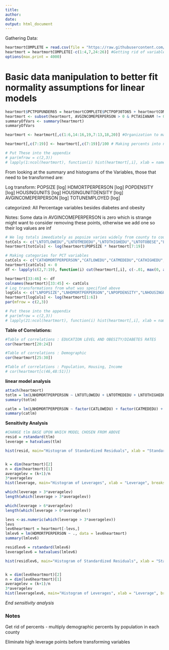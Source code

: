 ```yaml
---
title: 
author: 
date: 
output: html_document
---
```

Gathering Data:
```r
heartmortCOMPLETE = read.csv(file = "https://raw.githubusercontent.com/PDBoegel/HeartMortality/master/HeartMort.csv", header = TRUE)
heartmort = heartmortCOMPLETE[-c(1:4,7,24:26)] #Getting rid of variables for metadata and other dependent variable
options(max.print = 4000)
```

# Basic data manipulation to better fit normality assumptions for linear models

```r
heartmort$PCTPOPUNDER65 = heartmortCOMPLETE$PCTPOP30TO65 + heartmortCOMPLETE$PCTPOPUNDER30 # To account for elderly population
heartmort <- subset(heartmort, AVGINCOMEPERPERSON > 0 & PCTASIANAM != 0 & PCTAFRAM != 0 & PCTNATIVEAM != 0) # 26 counties had 0 avgincome/PCTAFRAM/PCTNATIVEAM/PCTASAINAM, removal should not affect study and makes histogram/log transform variables easier to make/use later
summaryOfVars <- summary(heartmort)
summaryOfVars
```
```r
heartmort <- heartmort[,c(1:6,14:16,19,7:13,18,20)] #Organization to make category variables easier later on. Does not need to go into document

heartmort[,c(7:19)] <- heartmort[,c(7:19)]/100 # Making percents into numbers [0,1]
```

```r
# Put These into the appendix
# par(mfrow = c(2,3))
# lapply(1:ncol(heartmort), function(i) hist(heartmort[,i], xlab = names(heartmort)[i], main = paste("Histogram of", names(heartmort)[i])))
```

From looking at the summary and histograms of the Variables, those that need to be transformed are:

Log transform:
POPSIZE [log]
HDMORTPERPERSON [log]
POPDENSITY [log]
HOUSINGUNITS [log]
HOUSINGUNITDENSITY [log]
AVGINCOMEPERPERSON [log]
TOTUNEMPLOYED [log]

categorized:
All Percentage variables besides diabetes and obesity

Notes: Some data in AVGINCOMEPERPERSON is zero which is strange might want to consider removing these points, otherwise we add one so their log values are inf    
```r
# We log totals imeediately as popsize varies widely from county to county
totCols <- c("LNTOTLOWEDU","LNTOTMEDEDU","LNTOTHIGHEDU","LNTOTOBESE","LNTOTDIABETES","LNTOTMALE","LNTOTFEMALE","LNTOTWHITE","LNTOTAFRAM","LNTOTASIANAM","LNTOTNATIVEAM","LNTOTUNEMPLOYED","LNTOTNONELDERLY")
heartmort[totCols] <- log(heartmort$POPSIZE * heartmort[7:19])

# Making categories for PCT variables
catCols <- c("CATHDMORTPERPERSON","CATLOWEDU","CATMEDEDU","CATHIGHEDU","CATOBESE","CATDIABETES","CATMALE","CATFEMALE","CATWHITE","CATAFRAM","CATASIANAM","CATNATIVEAM","CATUNEMPLOYED","CATNONELDERLY")
heartmort[catCols] <- 0
df <- lapply(c(2,7:19), function(i) cut(heartmort[,i], c(-.01, max(0, as.numeric(quantile(heartmort[,i], probs = 0.25)) - (1.5 * (as.numeric(quantile(heartmort[,i], probs = 0.75)) - as.numeric(quantile(heartmort[,i],probs = 0.25))))), min(1, as.numeric(quantile(heartmort[,i], probs = 0.75)) + (1.5 * as.numeric((quantile(heartmort[,i], probs = 0.75)) - as.numeric(quantile(heartmort[,i], probs = 0.25))))),1.01), right = FALSE, labels = c(0:2)))

heartmort[33:46] <- df
colnames(heartmort)[33:45] <- catCols
# Log transformations from what was specified above
logCols <- c("LNPOPSIZE","LNHDMORTPERPERSON","LNPOPDENSITY","LNHOUSINGUNITS","LNHOUSINGUNITSDENSITY","LNAVGINCOMEPERPERSON")
heartmort[logCols] <- log(heartmort[1:6])
par(mfrow = c(2,3))
```

```r
# Put these into the appendix
# par(mfrow = c(2,3))
# lapply(21:ncol(heartmort), function(i) hist(heartmort[,i], xlab = names(heartmort)[i], main = paste("Histogram of", names(heartmort)[i]))) # This goes into the appendix
```


**Table of Correlations:**
```r
#Table of correlations : EDUCATION LEVEL AND OBESITY/DIABETES RATES
cor(heartmort[20:24])

#Table of correlations : Demographic
cor(heartmort[25:30])

#Table of correlations : Population, Housing, Income
# cor(heartmort[c(46,48:51)])
```

**linear model analysis**

```r
attach(heartmort)
totlm = lm(LNHDMORTPERPERSON ~ LNTOTLOWEDU + LNTOTMEDEDU + LNTOTHIGHEDU + LNTOTAFRAM + LNTOTASIANAM + LNTOTDIABETES + LNTOTFEMALE + LNTOTMALE + LNTOTNATIVEAM + LNTOTNONELDERLY + LNTOTOBESE + LNTOTUNEMPLOYED + LNTOTWHITE + LNPOPDENSITY + LNHOUSINGUNITSDENSITY + LNAVGINCOMEPERPERSON, data = heartmort)
summary(totlm)
```

```r
catlm = lm(LNHDMORTPERPERSON ~ factor(CATLOWEDU) + factor(CATMEDEDU) + factor(CATHIGHEDU) + LNTOTDIABETES + factor(CATMALE) + LNTOTNONELDERLY + LNTOTOBESE + LNTOTUNEMPLOYED + factor(CATWHITE) + LNPOPDENSITY + LNHOUSINGUNITSDENSITY + LNAVGINCOMEPERPERSON, data = heartmort)
summary(catlm)
```

**Sensitivity Analysis** 

```r
#CHANGE tlm BASE UPON WHICH MODEL CHOSEN FROM ABOVE
resid = rstandard(tlm)
leverage = hatvalues(tlm) 

hist(resid, main="Histogram of Standardized Residuals", xlab = "Standardized Residual")


k = dim(heartmort)[2]
n = dim(heartmort)[1]
averagelev = (k+1)/n
3*averagelev
hist(leverage, main="Histogram of Leverages", xlab = "Leverage", breaks = 15)
```


```r
which(leverage > 3*averagelev)
length(which(leverage > 3*averagelev))

which(leverage > 6*averagelev)
length(which(leverage > 6*averagelev))

```

```r
levs <-as.numeric(which(leverage > 3*averagelev))
levs
lev6heartmort = heartmort[-levs,]
lmlev6 = lm(HDMORTPERPERSON ~ ., data = lev6heartmort)
summary(lmlev6)
```

```r
residlev6 = rstandard(lmlev6)
leveragelev6 = hatvalues(lmlev6) 

hist(residlev6, main="Histogram of Standardized Residuals", xlab = "Standardized Residual")


k = dim(lev6heartmort)[2]
n = dim(lev6heartmort)[1]
averagelev = (k+1)/n
3*averagelev
hist(leveragelev6, main="Histogram of Leverages", xlab = "Leverage", breaks = 15)
```
*End sensitivity analysis*


### Notes ############################

Get rid of percents - multiply demographic percents by population in each county

Eliminate high leverage points before transforming variables


